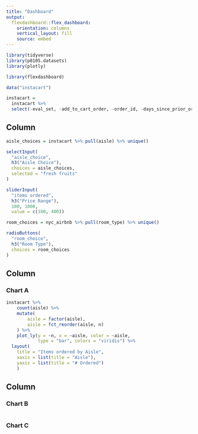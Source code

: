 ```yaml
---
title: "Dashboard"
output: 
  flexdashboard::flex_dashboard:
    orientation: columns
    vertical_layout: fill
    source: embed
---
```


```r
library(tidyverse)
library(p8105.datasets)
library(plotly)

library(flexdashboard)
```

```r
data("instacart")

instacart = 
  instacart %>% 
  select(-eval_set, -add_to_cart_order, -order_id, -days_since_prior_order)
```

Column {.sidebar}
-----------------------------------------------------------------------

```r
aisle_choices = instacart %>% pull(aisle) %>% unique()

selectInput(
  "aisle_choice",
  h3("Aisle Choice"),
  choices = aisle_choices,
  selected = "fresh fruits"
)

sliderInput(
  "items ordered",
  h3("Price Range"),
  100, 1000, 
  value = c(100, 400))

room_choices = nyc_airbnb %>% pull(room_type) %>% unique()

radioButtons(
  "room_choice",
  h3("Room Type"),
  choices = room_choices
)
```

Column {data-width=650}
-----------------------------------------------------------------------

### Chart A

```r
instacart %>% 
	count(aisle) %>% 
	mutate(
		aisle = factor(aisle),
		aisle = fct_reorder(aisle, n)
	) %>% 
	plot_ly(y = ~n, x = ~aisle, color = ~aisle,
	        type = "bar", colors = "viridis") %>% 
  layout(
    title = "Items ordered by Aisle",
    xaxis = list(title = "Aisle"),
    yaxis = list(title = "# Ordered")
    )
```

Column {data-width=350}
-----------------------------------------------------------------------

### Chart B

```r

```

### Chart C

```r

```

